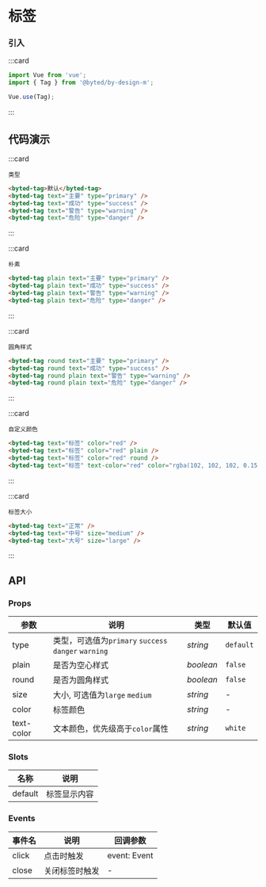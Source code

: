# 标签

### 引入

:::card

```javascript
import Vue from 'vue';
import { Tag } from '@byted/by-design-m';

Vue.use(Tag);
```

:::

## 代码演示

:::card

```topic
类型
```

```html
<byted-tag>默认</byted-tag>
<byted-tag text="主要" type="primary" />
<byted-tag text="成功" type="success" />
<byted-tag text="警告" type="warning" />
<byted-tag text="危险" type="danger" />
```

:::

:::card

```topic
朴素
```

```html
<byted-tag plain text="主要" type="primary" />
<byted-tag plain text="成功" type="success" />
<byted-tag plain text="警告" type="warning" />
<byted-tag plain text="危险" type="danger" />
```

:::

:::card

```topic
圆角样式
```

```html
<byted-tag round text="主要" type="primary" />
<byted-tag round text="成功" type="success" />
<byted-tag round plain text="警告" type="warning" />
<byted-tag round plain text="危险" type="danger" />
```

:::

:::card

```topic
自定义颜色
```

```html
<byted-tag text="标签" color="red" />
<byted-tag text="标签" color="red" plain />
<byted-tag text="标签" color="red" round />
<byted-tag text="标签" text-color="red" color="rgba(102, 102, 102, 0.15);" />
```

:::

:::card

```topic
标签大小
```

```html
<byted-tag text="正常" />
<byted-tag text="中号" size="medium" />
<byted-tag text="大号" size="large" />
```

:::

## API

### Props

| 参数       | 说明                                                 | 类型      | 默认值    |
| ---------- | ---------------------------------------------------- | --------- | --------- |
| type       | 类型，可选值为`primary` `success` `danger` `warning` | _string_  | `default` |
| plain      | 是否为空心样式                                       | _boolean_ | `false`   |
| round      | 是否为圆角样式                                       | _boolean_ | `false`   |
| size       | 大小, 可选值为`large` `medium`                       | _string_  | -         |
| color      | 标签颜色                                             | _string_  | -         |
| text-color | 文本颜色，优先级高于`color`属性                      | _string_  | `white`   |

### Slots

| 名称    | 说明         |
| ------- | ------------ |
| default | 标签显示内容 |

### Events

| 事件名 | 说明           | 回调参数     |
| ------ | -------------- | ------------ |
| click  | 点击时触发     | event: Event |
| close  | 关闭标签时触发 | -            |
